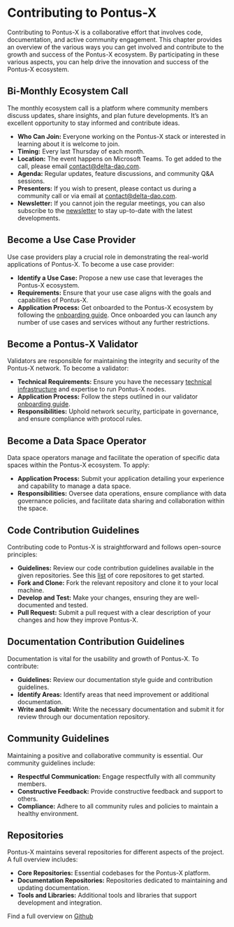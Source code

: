 # Contributing to Pontus-X

Contributing to Pontus-X is a collaborative effort that involves code, documentation, and active community engagement. This chapter provides an overview of the various ways you can get involved and contribute to the growth and success of the Pontus-X ecosystem. By participating in these various aspects, you can help drive the innovation and success of the Pontus-X ecosystem.

## Bi-Monthly Ecosystem Call

The monthly ecosystem call is a platform where community members discuss updates, share insights, and plan future developments. It’s an excellent opportunity to stay informed and contribute ideas.

- **Who Can Join:** Everyone working on the Pontus-X stack or interested in learning about it is welcome to join.
- **Timing:** Every last Thursday of each month.
- **Location:** The event happens on Microsoft Teams. To get added to the call, please email [contact@delta-dao.com](mailto:contact@delta-dao.com).
- **Agenda:** Regular updates, feature discussions, and community Q&A sessions.
- **Presenters:** If you wish to present, please contact us during a community call or via email at [contact@delta-dao.com](mailto:contact@delta-dao.com).
- **Newsletter:** If you cannot join the regular meetings, you can also subscribe to the [newsletter](https://newsletter.pontus-x.eu/) to stay up-to-date with the latest developments.


## Become a Use Case Provider

Use case providers play a crucial role in demonstrating the real-world applications of Pontus-X. To become a use case provider:

- **Identify a Use Case:** Propose a new use case that leverages the Pontus-X ecosystem.
- **Requirements:** Ensure that your use case aligns with the goals and capabilities of Pontus-X.
- **Application Process:** Get onboarded to the Pontus-X ecosystem by following the [onboarding guide](/docs/getting-started/introduction). Once onboarded you can launch any number of use cases and services without any further restrictions.

## Become a Pontus-X Validator

Validators are responsible for maintaining the integrity and security of the Pontus-X network. To become a validator:

- **Technical Requirements:** Ensure you have the necessary [technical infrastructure](https://docs.oasis.io/node/run-your-node/validator-node/) and expertise to run Pontus-X nodes.
- **Application Process:** Follow the steps outlined in our validator [onboarding guide](/docs/pontus-x-networks/node-setup).
- **Responsibilities:** Uphold network security, participate in governance, and ensure compliance with protocol rules.

## Become a Data Space Operator

Data space operators manage and facilitate the operation of specific data spaces within the Pontus-X ecosystem. To apply:

- **Application Process:** Submit your application detailing your experience and capability to manage a data space.
- **Responsibilities:** Oversee data operations, ensure compliance with data governance policies, and facilitate data sharing and collaboration within the space.

## Code Contribution Guidelines

Contributing code to Pontus-X is straightforward and follows open-source principles:

- **Guidelines:** Review our code contribution guidelines available in the given repositories. See this [list](/docs/getting-started/quick-start.mdx) of core repositores to get started.
- **Fork and Clone:** Fork the relevant repository and clone it to your local machine.
- **Develop and Test:** Make your changes, ensuring they are well-documented and tested.
- **Pull Request:** Submit a pull request with a clear description of your changes and how they improve Pontus-X.

## Documentation Contribution Guidelines

Documentation is vital for the usability and growth of Pontus-X. To contribute:

- **Guidelines:** Review our documentation style guide and contribution guidelines.
- **Identify Areas:** Identify areas that need improvement or additional documentation.
- **Write and Submit:** Write the necessary documentation and submit it for review through our documentation repository.

## Community Guidelines

Maintaining a positive and collaborative community is essential. Our community guidelines include:

- **Respectful Communication:** Engage respectfully with all community members.
- **Constructive Feedback:** Provide constructive feedback and support to others.
- **Compliance:** Adhere to all community rules and policies to maintain a healthy environment.

## Repositories

Pontus-X maintains several repositories for different aspects of the project. A full overview includes:

- **Core Repositories:** Essential codebases for the Pontus-X platform.
- **Documentation Repositories:** Repositories dedicated to maintaining and updating documentation.
- **Tools and Libraries:** Additional tools and libraries that support development and integration.

Find a full overview on [Github](https://github.com/deltadao)
